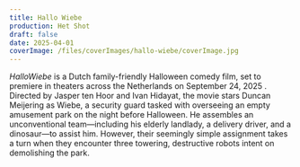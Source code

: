 ```yaml
---
title: Hallo Wiebe
production: Het Shot
draft: false
date: 2025-04-01
coverImage: /files/coverImages/hallo-wiebe/coverImage.jpg
---
```

*HalloWiebe* is a Dutch family-friendly Halloween comedy film, set to premiere in theaters across the Netherlands on September 24, 2025 . Directed by Jasper ten Hoor and Ivan Hidayat, the movie stars Duncan Meijering as Wiebe, a security guard tasked with overseeing an empty amusement park on the night before Halloween. He assembles an unconventional team—including his elderly landlady, a delivery driver, and a dinosaur—to assist him. However, their seemingly simple assignment takes a turn when they encounter three towering, destructive robots intent on demolishing the park.
